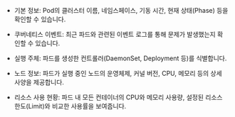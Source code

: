* 기본 정보: Pod의 클러스터 이름, 네임스페이스, 기동 시간, 현재 상태(Phase) 등을 확인할 수 있습니다.

* 쿠버네티스 이벤트: 최근 파드와 관련된 이벤트 로그를 통해 문제가 발생했는지 확인할 수 있습니다.

* 실행 주체: 파드를 생성한 컨트롤러(DaemonSet, Deployment 등)를 식별합니다.

* 노드 정보: 파드가 실행 중인 노드의 운영체제, 커널 버전, CPU, 메모리 등의 상세 사양을 제공합니다.

* 리소스 사용 현황: 파드 내 모든 컨테이너의 CPU와 메모리 사용량, 설정된 리소스 한도(Limit)와 비교한 사용률을 보여줍니다.